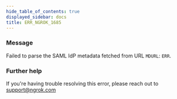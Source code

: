 ```yaml
---
hide_table_of_contents: true
displayed_sidebar: docs
title: ERR_NGROK_1685
---
```


### Message

Failed to parse the SAML IdP metadata fetched from URL `MDURL`: `ERR`.

### Further help

If you're having trouble resolving this error, please reach out to [support@ngrok.com](mailto:support@ngrok.com?subject=Help%20with%20ERR_NGROK_1685)
